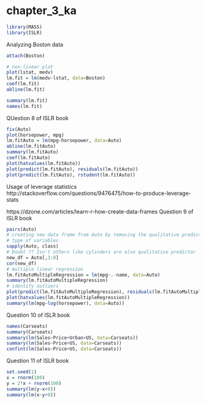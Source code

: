 chapter_3_ka
============

```r
library(MASS)
library(ISLR)
```

Analyzing Boston data
```r
attach(Boston)
```

```r
# non-linear plot
plot(lstat, medv)
lm.fit = lm(medv~lstat, data=Boston)
coef(lm.fit)
abline(lm.fit)
```

```r
summary(lm.fit)
names(lm.fit)
```

QUestion 8 of ISLR book
```r
fix(Auto)
plot(horsepower, mpg)
lm.fitAuto = lm(mpg~horsepower, data=Auto)
abline(lm.fitAuto)
summary(lm.fitAuto)
coef(lm.fitAuto)
plot(hatvalues(lm.fitAuto))
plot(predict(lm.fitAuto), residuals(lm.fitAuto))
plot(predict(lm.fitAuto), rstudent(lm.fitAuto))
```

Usage of leverage statistics
http://stackoverflow.com/questions/9476475/how-to-produce-leverage-stats

https://dzone.com/articles/learn-r-how-create-data-frames
Question 9 of ISLR book
```r
pairs(Auto)
# creating new data frame from Auto by removing the qualitative predictor
# type of variables
sapply(Auto, class)
# Doubt ?? Isn't others like cylinders are also qualitative predictor
new_df = Auto[,1:8]
cor(new_df)
# multiple linear regression
lm.fitAutoMultipleRegression = lm(mpg~.-name, data=Auto)
summary(lm.fitAutoMultipleRegression)
# identify outliers
plot(predict(lm.fitAutoMultipleRegression), residuals(lm.fitAutoMultipleRegression))
plot(hatvalues(lm.fitAutoMultipleRegression))
summary(lm(mpg~log(horsepower), data=Auto))
```

Question 10 of ISLR book
```r
names(Carseats)
summary(Carseats)
summary(lm(Sales~Price+Urban+US, data=Carseats))
summary(lm(Sales~Price+US, data=Carseats))
confint(lm(Sales~Price+US, data=Carseats))
```

Question 11 of ISLR book
```r
set.seed(1)
x = rnorm(100)
y = 2*x + rnorm(100)
summary(lm(y~x+0))
summary(lm(x~y+0))
```
